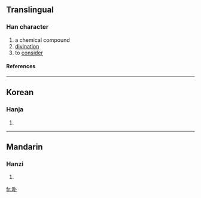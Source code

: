 ==Translingual==
===Han character===
{{Han char|rad=卜|as=03|sn=5|four=|canj=口卜 (RY)}}
# a chemical compound
# [[divination]]
# to [[consider]]
====References====
{{Han ref|kx=0157.290|dkj=02779|dj=0361.180|hdz=10093.020|uh=535F|ud=21343}}
----
==Korean==
===Hanja===
{{ko-hanja|hangeul=게|rv=ge|mr=ke}}
# {{defn|Korean}}
----
==Mandarin==
===Hanzi===
{{cmn-hanzi|pin=[[bǔ]] ([[bu3]])|wg=pu<sup>3</sup>}}
# {{defn|Mandarin}}

[[fr:卟]]